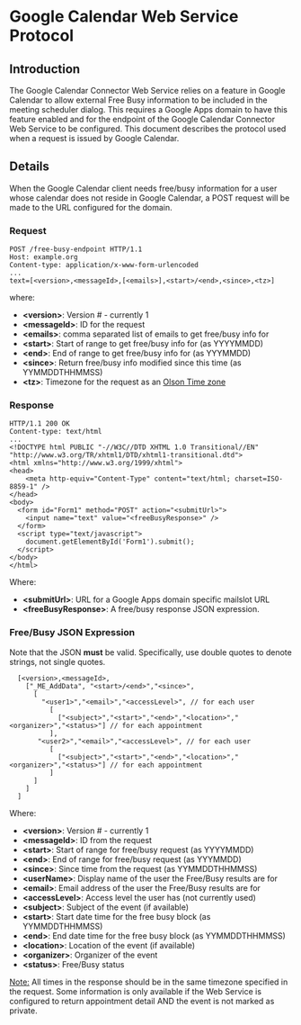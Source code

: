 = Google Calendar Web Service Protocol =

== Introduction ==

The Google Calendar Connector Web Service relies on a feature in Google Calendar to allow external Free Busy information to be included in the meeting scheduler dialog. This requires a Google Apps domain to have this feature enabled and for the endpoint of the Google Calendar Connector Web Service to be configured. This document describes the protocol used when a request is issued by Google Calendar.

== Details ==

When the Google Calendar client needs free/busy information for a user whose calendar does not reside in Google Calendar, a POST request will be made to the URL configured for the domain. 

=== Request ===
<pre>
POST /free-busy-endpoint HTTP/1.1
Host: example.org
Content-type: application/x-www-form-urlencoded
...
text=[<version>,<messageId>,[<emails>],<start>/<end>,<since>,<tz>]
</pre>

where:
* '''&lt;version&gt;''': Version # - currently 1
* '''&lt;messageId&gt;''': ID for the request
* '''&lt;emails&gt;''': comma separated list of emails to get free/busy info for
* '''&lt;start&gt;''': Start of range to get free/busy info for (as YYYYMMDD)
* '''&lt;end&gt;''': End of range to get free/busy info for (as YYYMMDD)
* '''&lt;since&gt;''': Return free/busy info modified since this time (as YYMMDDTHHMMSS)
* '''&lt;tz&gt;''': Timezone for the request as an [http://www.twinsun.com/tz/tz-link.htm Olson Time zone]

=== Response ===
<pre>
HTTP/1.1 200 OK
Content-type: text/html
...
<!DOCTYPE html PUBLIC "-//W3C//DTD XHTML 1.0 Transitional//EN" "http://www.w3.org/TR/xhtml1/DTD/xhtml1-transitional.dtd">
<html xmlns="http://www.w3.org/1999/xhtml">
<head>
    <meta http-equiv="Content-Type" content="text/html; charset=ISO-8859-1" />
</head>
<body>
  <form id="Form1" method="POST" action="<submitUrl>">
    <input name="text" value="<freeBusyResponse>" />
  </form>
  <script type="text/javascript">
    document.getElementById('Form1').submit();
  </script>
</body>
</html>
</pre>

Where:
* '''&lt;submitUrl&gt;''': URL for a Google Apps domain specific mailslot URL
* '''&lt;freeBusyResponse&gt;''': A free/busy response JSON expression.
  
=== Free/Busy JSON Expression ===
Note that the JSON '''must''' be valid. Specifically, use double quotes to denote strings, not single quotes.

<pre>
  [<version>,<messageId>,
    ["_ME_AddData", "<start>/<end>","<since>",
      [
        "<user1>","<email>","<accessLevel>", // for each user
          [
            ["<subject>","<start>","<end>","<location>","<organizer>","<status>"] // for each appointment
          ],
       "<user2>","<email>","<accessLevel>", // for each user
          [
            ["<subject>","<start>","<end>","<location>","<organizer>","<status>"] // for each appointment
          ]
      ]
    ]
  ]
</pre>

Where:
* '''&lt;version&gt;''': Version # - currently 1
* '''&lt;messageId&gt;''': ID from the request
* '''&lt;start&gt;''': Start of range for free/busy request (as YYYYMMDD)
* '''&lt;end&gt;''': End of range for free/busy request (as YYYMMDD)
* '''&lt;since&gt;''': Since time from the request (as YYMMDDTHHMMSS)
* '''&lt;userName&gt;''': Display name of the user the Free/Busy results are for
* '''&lt;email&gt;''': Email address of the user the Free/Busy results are for
* '''&lt;accessLevel&gt;''': Access level the user has (not currently used)
* '''&lt;subject&gt;''': Subject of the event (if available)
* '''&lt;start&gt;''': Start date time for the free busy block (as YYMMDDTHHMMSS) 
* '''&lt;end&gt;''': End date time for the free busy block (as YYMMDDTHHMMSS) 
* '''&lt;location&gt;''': Location of the event (if available)
* '''&lt;organizer&gt;''': Organizer of the event
* '''&lt;status&gt;''': Free/Busy status

<u>Note:</u> All times in the response should be in the same timezone specified in the request. Some information is only available if the Web Service is configured to return appointment detail AND the event is not marked as private.


